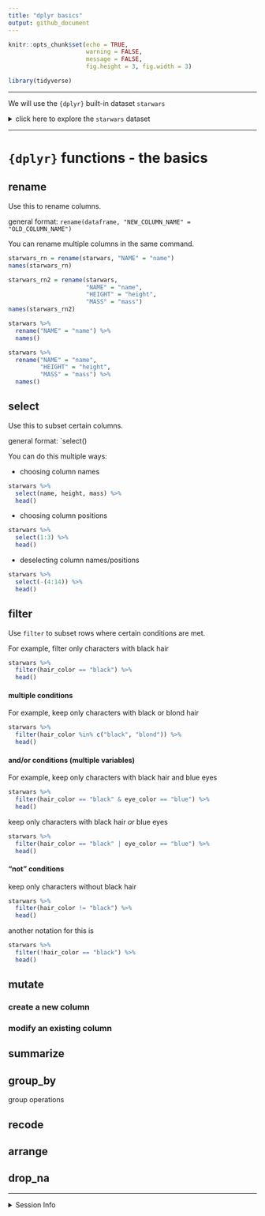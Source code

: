 ```yaml
---
title: "dplyr basics"
output: github_document
---
```


```r
knitr::opts_chunk$set(echo = TRUE,
                      warning = FALSE,
                      message = FALSE,
                      fig.height = 3, fig.width = 3)
```

```r
library(tidyverse)
```

---

We will use the `{dplyr}` built-in dataset `starwars`

<details>
  <summary>click here to explore the `starwars` dataset</summary>

```r
names(starwars)
skimr::skim(starwars)

```

</details>


---

# `{dplyr}` functions - the basics

## rename

Use this to rename columns.  

general format: `rename(dataframe, "NEW_COLUMN_NAME" = "OLD_COLUMN_NAME")`

You can rename multiple columns in the same command.

```r
starwars_rn = rename(starwars, "NAME" = "name")
names(starwars_rn)

starwars_rn2 = rename(starwars, 
                      "NAME" = "name",
                      "HEIGHT" = "height",
                      "MASS" = "mass")
names(starwars_rn2)
```




```r
starwars %>% 
  rename("NAME" = "name") %>% 
  names()

starwars %>% 
  rename("NAME" = "name",
         "HEIGHT" = "height",
         "MASS" = "mass") %>% 
  names()
```

## select

Use this to subset certain columns. 

general format: `select()

You can do this multiple ways:

- choosing column names

```r
starwars %>% 
  select(name, height, mass) %>% 
  head()
```

- choosing column positions
```r
starwars %>% 
  select(1:3) %>% 
  head()
```

- deselecting column names/positions
```r
starwars %>% 
  select(-(4:14)) %>% 
  head()
```



## filter

Use `filter` to subset rows where certain conditions are met. 

For example, filter only characters with black hair 

```r
starwars %>% 
  filter(hair_color == "black") %>% 
  head()
```

#### multiple conditions 

For example, keep only characters with black or blond hair 
```r
starwars %>% 
  filter(hair_color %in% c("black", "blond")) %>% 
  head()
```
  

#### and/or conditions (multiple variables)
For example, keep only characters with black hair and blue eyes 

```r
starwars %>% 
  filter(hair_color == "black" & eye_color == "blue") %>% 
  head()
```

keep only characters with black hair *or* blue eyes 

```r
starwars %>% 
  filter(hair_color == "black" | eye_color == "blue") %>% 
  head()
```

#### "not" conditions

keep only characters without black hair 
```r
starwars %>% 
  filter(hair_color != "black") %>% 
  head()
```

another notation for this is 
```r
starwars %>% 
  filter(!hair_color == "black") %>% 
  head()
```


## mutate

### create a new column
### modify an existing column


## summarize

## group_by
group operations


## recode

## arrange

## drop_na


---

<details>
  <summary>Session Info</summary>

Date Run: `r Sys.Date()`

```r
sessionInfo()
```

</details>